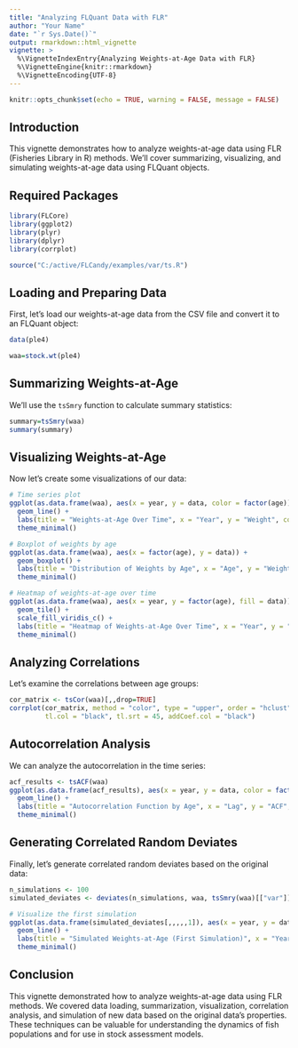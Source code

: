 ```yaml
---
title: "Analyzing FLQuant Data with FLR"
author: "Your Name"
date: "`r Sys.Date()`"
output: rmarkdown::html_vignette
vignette: >
  %\VignetteIndexEntry{Analyzing Weights-at-Age Data with FLR}
  %\VignetteEngine{knitr::rmarkdown}
  %\VignetteEncoding{UTF-8}
---
```


```r
knitr::opts_chunk$set(echo = TRUE, warning = FALSE, message = FALSE)
```

## Introduction

This vignette demonstrates how to analyze weights-at-age data using FLR (Fisheries Library in R) methods. We'll cover summarizing, visualizing, and simulating weights-at-age data using FLQuant objects.

## Required Packages

```r
library(FLCore)
library(ggplot2)
library(plyr)
library(dplyr)
library(corrplot)

source("C:/active/FLCandy/examples/var/ts.R")
```

## Loading and Preparing Data

First, let's load our weights-at-age data from the CSV file and convert it to an FLQuant object:

```r
data(ple4)

waa=stock.wt(ple4)
```

## Summarizing Weights-at-Age

We'll use the `tsSmry` function to calculate summary statistics:

```r
summary=tsSmry(waa)
summary(summary)
```

## Visualizing Weights-at-Age

Now let's create some visualizations of our data:

```r
# Time series plot
ggplot(as.data.frame(waa), aes(x = year, y = data, color = factor(age))) +
  geom_line() +
  labs(title = "Weights-at-Age Over Time", x = "Year", y = "Weight", color = "Age") +
  theme_minimal()

# Boxplot of weights by age
ggplot(as.data.frame(waa), aes(x = factor(age), y = data)) +
  geom_boxplot() +
  labs(title = "Distribution of Weights by Age", x = "Age", y = "Weight") +
  theme_minimal()

# Heatmap of weights-at-age over time
ggplot(as.data.frame(waa), aes(x = year, y = factor(age), fill = data)) +
  geom_tile() +
  scale_fill_viridis_c() +
  labs(title = "Heatmap of Weights-at-Age Over Time", x = "Year", y = "Age", fill = "Weight") +
  theme_minimal()
```

## Analyzing Correlations

Let's examine the correlations between age groups:

```r
cor_matrix <- tsCor(waa)[,,drop=TRUE]
corrplot(cor_matrix, method = "color", type = "upper", order = "hclust",
         tl.col = "black", tl.srt = 45, addCoef.col = "black")
```

## Autocorrelation Analysis

We can analyze the autocorrelation in the time series:

```r
acf_results <- tsACF(waa)
ggplot(as.data.frame(acf_results), aes(x = year, y = data, color = factor(age))) +
  geom_line() +
  labs(title = "Autocorrelation Function by Age", x = "Lag", y = "ACF", color = "Age") +
  theme_minimal()
```

## Generating Correlated Random Deviates

Finally, let's generate correlated random deviates based on the original data:

```r
n_simulations <- 100
simulated_deviates <- deviates(n_simulations, waa, tsSmry(waa)[["var"]], tsCov(waa)[,,drop=TRUE])

# Visualize the first simulation
ggplot(as.data.frame(simulated_deviates[,,,,,1]), aes(x = year, y = data, color = factor(age))) +
  geom_line() +
  labs(title = "Simulated Weights-at-Age (First Simulation)", x = "Year", y = "Weight", color = "Age") +
  theme_minimal()
```

## Conclusion

This vignette demonstrated how to analyze weights-at-age data using FLR methods. We covered data loading, summarization, visualization, correlation analysis, and simulation of new data based on the original data's properties. These techniques can be valuable for understanding the dynamics of fish populations and for use in stock assessment models.

